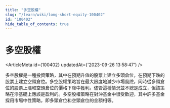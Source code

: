 ```yaml
---
title: "多空股權"
slug: "/learn/wiki/long-short-equity-100402"
id: "100402"
hide_table_of_contents: true
---
```



# 多空股權

<ArticleMeta id={100402} updatedAt={'2023-09-26 13:58:47'} />
<div className='border-solid border-b border-t-0 my-4 border-[var(--ifm-color-gray-300)]' />

多空股權是一種投資策略，其中在預期升值的股票上建立多頭倉位，在預期下跌的股票上建立空頭倉位。多空股權策略旨在最大限度地減少市場風險，同時從多頭倉位的股票上漲和空頭倉位的價格下降中獲利。儘管這種情況並不總是成立，但該策略在淨基礎上應該是盈利的。多空股權策略在對沖基金中很受歡迎，其中許多基金採用市場中性策略，即多頭倉位和空頭倉位的金額相等。
